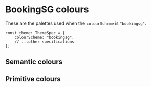 
<Meta title="Foundations/Colours/BookingSG" />

# BookingSG colours

These are the palettes used when the `colourScheme` is `"bookingsg"`.

```tsx
const theme: ThemeSpec = {
    colourScheme: "bookingsg",
    // ...other specifications
};
```

## Semantic colours

<SemanticColourDisplay theme={BookingSGTheme} />

## Primitive colours

<PrimitiveColourDisplay theme={BookingSGTheme} />
